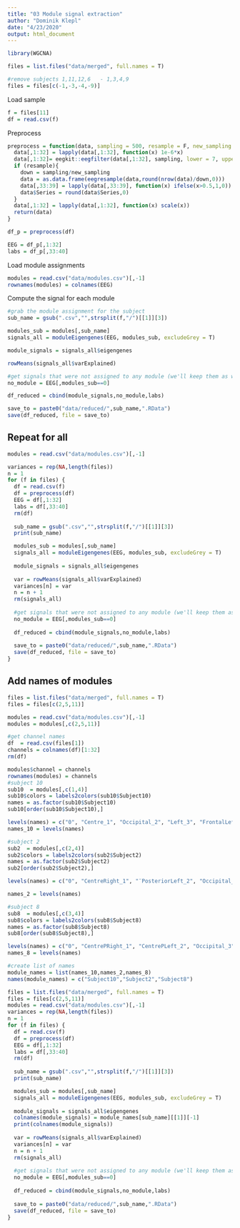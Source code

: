 ```yaml
---
title: "03 Module signal extraction"
author: "Dominik Klepl"
date: "4/23/2020"
output: html_document
---
```


```r
library(WGCNA)

files = list.files("data/merged", full.names = T)

#remove subjects 1,11,12,6   - 1,3,4,9
files = files[c(-1,-3,-4,-9)]
```

Load sample
```r
f = files[11]
df = read.csv(f)
```

Preprocess
```r
preprocess = function(data, sampling = 500, resample = F, new_sampling = 200) {
  data[,1:32] = lapply(data[,1:32], function(x) 1e-6*x)
  data[,1:32]= eegkit::eegfilter(data[,1:32], sampling, lower = 7, upper = 30, method = "butter", order = 5, forwardreverse = F)
  if (resample){
    down = sampling/new_sampling
    data = as.data.frame(eegresample(data,round(nrow(data)/down,0)))
    data[,33:39] = lapply(data[,33:39], function(x) ifelse(x>0.5,1,0))
    data$Series = round(data$Series,0)
  }
  data[,1:32] = lapply(data[,1:32], function(x) scale(x))
  return(data)
}
```

```r
df_p = preprocess(df)

EEG = df_p[,1:32]
labs = df_p[,33:40]
```


Load module assignments
```r
modules = read.csv("data/modules.csv")[,-1]
rownames(modules) = colnames(EEG)
```

Compute the signal for each module
```r
#grab the module assignment for the subject
sub_name = gsub(".csv","",strsplit(f,"/")[[1]][3])

modules_sub = modules[,sub_name]
signals_all = moduleEigengenes(EEG, modules_sub, excludeGrey = T)

module_signals = signals_all$eigengenes

rowMeans(signals_all$varExplained)

#get signals that were not assigned to any module (we'll keep them as well)
no_module = EEG[,modules_sub==0]

df_reduced = cbind(module_signals,no_module,labs)

save_to = paste0("data/reduced/",sub_name,".RData")
save(df_reduced, file = save_to)
```

## Repeat for all
```r
modules = read.csv("data/modules.csv")[,-1]

variances = rep(NA,length(files))
n = 1
for (f in files) {
  df = read.csv(f)
  df = preprocess(df)
  EEG = df[,1:32]
  labs = df[,33:40]
  rm(df)
  
  sub_name = gsub(".csv","",strsplit(f,"/")[[1]][3])
  print(sub_name)

  modules_sub = modules[,sub_name]
  signals_all = moduleEigengenes(EEG, modules_sub, excludeGrey = T)
  
  module_signals = signals_all$eigengenes
  
  var = rowMeans(signals_all$varExplained)
  variances[n] = var
  n = n + 1
  rm(signals_all)
  
  #get signals that were not assigned to any module (we'll keep them as well)
  no_module = EEG[,modules_sub==0]
  
  df_reduced = cbind(module_signals,no_module,labs)
  
  save_to = paste0("data/reduced/",sub_name,".RData")
  save(df_reduced, file = save_to)
}
```

## Add names of modules
```r
files = list.files("data/merged", full.names = T)
files = files[c(2,5,11)]

modules = read.csv("data/modules.csv")[,-1]
modules = modules[,c(2,5,11)]

#get channel names
df  = read.csv(files[1])
channels = colnames(df)[1:32]
rm(df)

modules$channel = channels
rownames(modules) = channels
#subject 10
sub10  = modules[,c(1,4)]
sub10$colors = labels2colors(sub10$Subject10)
names = as.factor(sub10$Subject10)
sub10[order(sub10$Subject10),]

levels(names) = c("0", "Centre_1", "Occipital_2", "Left_3", "FrontalLeft_4", "FrontalRight_5", "CentrePost_6")
names_10 = levels(names)

#subject 2
sub2  = modules[,c(2,4)]
sub2$colors = labels2colors(sub2$Subject2)
names = as.factor(sub2$Subject2)
sub2[order(sub2$Subject2),]

levels(names) = c("0", "CentreRight_1", "¨PosteriorLeft_2", "Occipital_3", "CentreLeft_4", "PosteriorRight_5", "FrontalLeft_6", "FFrontal7","FrontalLeft_8")

names_2 = levels(names)

#subject 8
sub8  = modules[,c(3,4)]
sub8$colors = labels2colors(sub8$Subject8)
names = as.factor(sub8$Subject8)
sub8[order(sub8$Subject8),]

levels(names) = c("0", "CentrePRight_1", "CentrePLeft_2", "Occipital_3", "PosteriorLeft_4", "CentreRight_5", "FrontalRight_6", "FrontalLeft_7", "TemporalLeft_8","FFrontal_9")
names_8 = levels(names)

#create list of names
module_names = list(names_10,names_2,names_8)
names(module_names) = c("Subject10","Subject2","Subject8")
```



```r
files = list.files("data/merged", full.names = T)
files = files[c(2,5,11)]
modules = read.csv("data/modules.csv")[,-1]
variances = rep(NA,length(files))
n = 1
for (f in files) {
  df = read.csv(f)
  df = preprocess(df)
  EEG = df[,1:32]
  labs = df[,33:40]
  rm(df)
  
  sub_name = gsub(".csv","",strsplit(f,"/")[[1]][3])
  print(sub_name)

  modules_sub = modules[,sub_name]
  signals_all = moduleEigengenes(EEG, modules_sub, excludeGrey = T)
  
  module_signals = signals_all$eigengenes
  colnames(module_signals) = module_names[sub_name][[1]][-1]
  print(colnames(module_signals))
  
  var = rowMeans(signals_all$varExplained)
  variances[n] = var
  n = n + 1
  rm(signals_all)
  
  #get signals that were not assigned to any module (we'll keep them as well)
  no_module = EEG[,modules_sub==0]
  
  df_reduced = cbind(module_signals,no_module,labs)
  
  save_to = paste0("data/reduced/",sub_name,".RData")
  save(df_reduced, file = save_to)
}
```

